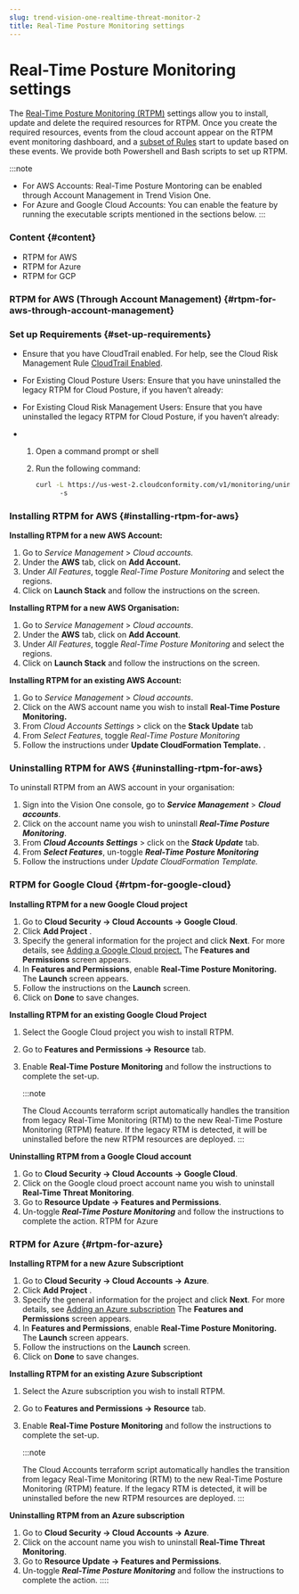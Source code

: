 ```yaml
---
slug: trend-vision-one-realtime-threat-monitor-2
title: Real-Time Posture Monitoring settings
---
```

# Real-Time Posture Monitoring settings

The [Real-Time Posture Monitoring (RTPM)](https://docs.trendmicro.com/en-us/documentation/article/trend-micro-cloud-one-conformity-real-time-threat-monitoring) settings allow you to install, update and delete the required resources for RTPM. Once you create the required resources, events from the cloud account appear on the RTPM event monitoring dashboard, and a [subset of Rules](https://docs.trendmicro.com/en-us/documentation/article/trend-micro-cloud-one-conformity-rules) start to update based on these events. We provide both Powershell and Bash scripts to set up RTPM.

:::note

- For AWS Accounts: Real-Time Posture Montoring can be enabled through Account Management in Trend Vision One.
- For Azure and Google Cloud Accounts: You can enable the feature by running the executable scripts mentioned in the sections below.
:::

### Content {#content}

- RTPM for AWS
- RTPM for Azure
- RTPM for GCP

### RTPM for AWS (Through Account Management) {#rtpm-for-aws-through-account-management}

### Set up Requirements {#set-up-requirements}

- Ensure that you have CloudTrail enabled. For help, see the Cloud Risk Management Rule [CloudTrail Enabled](https://www.trendmicro.com/cloudoneconformity/knowledge-base/aws/CloudTrail/cloudtrail-enabled.mdx).

- For Existing Cloud Posture Users: Ensure that you have uninstalled the legacy RTPM for Cloud Posture, if you haven’t already:

- For Existing Cloud Risk Management Users: Ensure that you have uninstalled the legacy RTPM for Cloud Posture, if you haven’t already:

- 1.  Open a command prompt or shell

  2.  Run the following command:

      ```bash
      curl -L https://us-west-2.cloudconformity.com/v1/monitoring/uninstall.sh | bash
            -s
      ```

### Installing RTPM for AWS {#installing-rtpm-for-aws}

**Installing RTPM for a new AWS Account:**

1.  Go to *Service Management* \> *Cloud accounts.*
2.  Under the **AWS** tab, click on **Add Account.**
3.  Under *All Features*, toggle *Real-Time Posture Monitoring* and select the regions.
4.  Click on **Launch Stack** and follow the instructions on the screen.

**Installing RTPM for a new AWS Organisation:**

1.  Go to *Service Management* \> *Cloud accounts*.
2.  Under the **AWS** tab, click on **Add Account**.
3.  Under *All Features*, toggle *Real-Time Posture Monitoring* and select the regions.
4.  Click on **Launch Stack** and follow the instructions on the screen.

**Installing RTPM for an existing AWS Account:**

1.  Go to *Service Management* \> *Cloud accounts*.
2.  Click on the AWS account name you wish to install **Real-Time Posture Monitoring.**
3.  From *Cloud Accounts Settings* \> click on the **Stack Update** tab
4.  From *Select Features*, toggle *Real-Time Posture Monitoring*
5.  Follow the instructions under **Update CloudFormation Template.** .

### Uninstalling RTPM for AWS {#uninstalling-rtpm-for-aws}

To uninstall RTPM from an AWS account in your organisation:

1.  Sign into the Vision One console, go to ***Service Management*** \> ***Cloud accounts***.
2.  Click on the account name you wish to uninstall ***Real-Time Posture Monitoring***.
3.  From ***Cloud Accounts Settings*** \> click on the ***Stack Update*** tab.
4.  From ***Select Features***, un-toggle ***Real-Time Posture Monitoring***
5.  Follow the instructions under *Update CloudFormation Template.*

### RTPM for Google Cloud {#rtpm-for-google-cloud}

**Installing RTPM for a new Google Cloud project**

1.  Go to **Cloud Security → Cloud Accounts → Google Cloud**.
2.  Click **Add Project** .
3.  Specify the general information for the project and click **Next**. For more details, see [Adding a Google Cloud project.](adding-google-cloud-project.mdx) The **Features and Permissions** screen appears.
4.  In **Features and Permissions**, enable **Real-Time Posture Monitoring.** The **Launch** screen appears.
5.  Follow the instructions on the **Launch** screen.
6.  Click on **Done** to save changes.

**Installing RTPM for an existing Google Cloud Project**

1.  Select the Google Cloud project you wish to install RTPM.
2.  Go to **Features and Permissions → Resource** tab.
3.  Enable **Real-Time Posture Monitoring** and follow the instructions to complete the set-up.

    :::note

    The Cloud Accounts terraform script automatically handles the transition from legacy Real-Time Monitoring (RTM) to the new Real-Time Posture Monitoring (RTPM) feature. If the legacy RTM is detected, it will be uninstalled before the new RTPM resources are deployed.
    :::

**Uninstalling RTPM from a Google Cloud account**

1.  Go to **Cloud Security → Cloud Accounts → Google Cloud**.
2.  Click on the Google cloud proect account name you wish to uninstall **Real-Time Threat Monitoring**.
3.  Go to **Resource Update → Features and Permissions**.
4.  Un-toggle ***Real-Time Posture Monitoring*** and follow the instructions to complete the action. RTPM for Azure

### RTPM for Azure {#rtpm-for-azure}

**Installing RTPM for a new Azure Subscriptiont**

1.  Go to **Cloud Security → Cloud Accounts → Azure**.
2.  Click **Add Project** .
3.  Specify the general information for the project and click **Next**. For more details, see [Adding an Azure subscription](adding-azure-subscription.mdx) The **Features and Permissions** screen appears.
4.  In **Features and Permissions**, enable **Real-Time Posture Monitoring.** The **Launch** screen appears.
5.  Follow the instructions on the **Launch** screen.
6.  Click on **Done** to save changes.

**Installing RTPM for an existing Azure Subscriptiont**

1.  Select the Azure subscription you wish to install RTPM.
2.  Go to **Features and Permissions → Resource** tab.
3.  Enable **Real-Time Posture Monitoring** and follow the instructions to complete the set-up.

    :::note

    The Cloud Accounts terraform script automatically handles the transition from legacy Real-Time Monitoring (RTM) to the new Real-Time Posture Monitoring (RTPM) feature. If the legacy RTM is detected, it will be uninstalled before the new RTPM resources are deployed.
    :::

**Uninstalling RTPM from an Azure subscription**

1.  Go to **Cloud Security → Cloud Accounts → Azure**.
2.  Click on the account name you wish to uninstall **Real-Time Threat Monitoring**.
3.  Go to **Resource Update → Features and Permissions**.
4.  Un-toggle ***Real-Time Posture Monitoring*** and follow the instructions to complete the action.
::::
